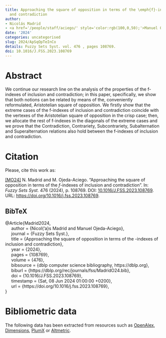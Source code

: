 ```yaml
---
title: Approaching the square of opposition in terms of the \emph{f}-indexes of inclusion
  and contradiction
author:
- Nicolás Madrid
- <a href='/people/staff/aciego/' style='color:rgb(100,0,50);'>Manuel Ojeda-Aciego</a>
date: '2024'
categories: uncategorised
slug: 2024/ApSqOpTeInCo
details: Fuzzy Sets Syst. vol. 476 , pages 108769.
doi: 10.1016/J.FSS.2023.108769
---
```




# Abstract


We continue our research line on the analysis of the properties of the f-indexes of inclusion and contradiction; in this paper, specifically, we show that both notions can be related by means of the, conveniently reformulated, Aristotelian square of opposition. We firstly show that the extreme cases of the f-indexes of inclusion and contradiction coincide with the vertexes of the Aristotelian square of opposition in the crisp case; then, we allocate the rest of f-indexes in the diagonals of the extreme cases and we prove that the Contradiction, Contrariety, Subcontrariety, Subalternation and Superalternation relations also hold between the f-indexes of inclusion and contradiction.








# Citation
Please, cite this work as:


<a name=bib-Madrid2024></a>[[MO24]](#cite-Madrid2024) N. Madrid and M. Ojeda-Aciego. “Approaching the square of opposition in terms of the _f_-indexes of inclusion and contradiction”. In: _Fuzzy Sets Syst._ 476 (2024), p. 108769. DOI: [10.1016/J.FSS.2023.108769](https://doi.org/10.1016%2FJ.FSS.2023.108769). URL: [https://doi.org/10.1016/j.fss.2023.108769](https://doi.org/10.1016/j.fss.2023.108769).

::: {.callout-note appearance="minimal" collapse=true}

## BibTeX

@Article{Madrid2024,<br>&nbsp;&nbsp;&nbsp;&nbsp;  author = {Nicol{\a'a}s Madrid and Manuel Ojeda-Aciego},<br>&nbsp;&nbsp;&nbsp;&nbsp;  journal = {Fuzzy Sets Syst.},<br>&nbsp;&nbsp;&nbsp;&nbsp;  title = {Approaching the square of opposition in terms of the \emph{f}-indexes of inclusion and contradiction},<br>&nbsp;&nbsp;&nbsp;&nbsp;  year = {2024},<br>&nbsp;&nbsp;&nbsp;&nbsp;  pages = {108769},<br>&nbsp;&nbsp;&nbsp;&nbsp;  volume = {476},<br>&nbsp;&nbsp;&nbsp;&nbsp;  bibsource = {dblp computer science bibliography, https://dblp.org},<br>&nbsp;&nbsp;&nbsp;&nbsp;  biburl = {https://dblp.org/rec/journals/fss/MadridO24.bib},<br>&nbsp;&nbsp;&nbsp;&nbsp;  doi = {10.1016/J.FSS.2023.108769},<br>&nbsp;&nbsp;&nbsp;&nbsp;  timestamp = {Sat, 08 Jun 2024 01:00:00 +0200},<br>&nbsp;&nbsp;&nbsp;&nbsp;  url = {https://doi.org/10.1016/j.fss.2023.108769},<br>}

:::



# Bibliometric data


The following data has been extracted from resources such as [OpenAlex](https://openalex.org/), [Dimensions](https://app.dimensions.ai/), [PlumX](https://www.elsevier.com/insights/metrics/plumx) or [Altmetric](https://www.altmetric.com/).

<div style="display: flex; justify-content: center; align-items: center; height: 100%;">
<span class="__dimensions_badge_embed__" data-doi="10.1016/J.FSS.2023.108769" data-legend="always"></span></div><script async src="https://badge.dimensions.ai/badge.js" charset="utf-8"></script>

<div style="display: flex; justify-content: center; align-items: center; height: 100%;">
<a href="https://plu.mx/plum/a/?doi=10.1016/J.FSS.2023.108769" class="plumx-details" data-site="plum" data-hide-when-empty="true">Approaching the square of opposition in terms of the \emph{f}-indexes of inclusion and contradiction</a></div>

<div style="display: flex; justify-content: center; align-items: center; height: 100%;">
<script type="text/javascript" src="https://d1bxh8uas1mnw7.cloudfront.net/assets/embed.js"></script><div data-badge-type="medium-donut" class="altmetric-embed" data-badge-details="right" data-doi="10.1016/J.FSS.2023.108769"></div></div>


## Cites

The following graph plots the number of cites received by this work from its publication, on a yearly basis.

```r
#| echo: false
#| results: asis
#| warning: false
#| message: false
source(here::here('scripts', 'manage_publications.R'))
df <- readRDS('citation_history.rds')
plot_citation_history(df)
```



## Papers citing this work

The following is a non-exhaustive list of papers that cite this work:


<a name=bib-Dombi_2025></a>[[1]](#cite-Dombi_2025) J. Dombi and T. Jónás. “Approximate reasoning based on the preference implication”. In: _Fuzzy Sets and Systems_ 499 (Jan. 2025), p. 109187. ISSN: 0165-0114. DOI: [10.1016/j.fss.2024.109187](https://doi.org/10.1016%2Fj.fss.2024.109187). URL: [http://dx.doi.org/10.1016/j.fss.2024.109187](http://dx.doi.org/10.1016/j.fss.2024.109187).

<a name=bib-Madrid_2024></a>[[2]](#cite-Madrid_2024) N. Madrid and E. Ramírez-Poussa. “Analysis of the $$\varphi $$-Index of Inclusion Restricted to a Set of Indexes”. In: _Information Processing and Management of Uncertainty in Knowledge-Based Systems_. Springer Nature Switzerland, 2024, p. 3–11. ISBN: 9783031740039. DOI: [10.1007/978-3-031-74003-9_1](https://doi.org/10.1007%2F978-3-031-74003-9_1). URL: [http://dx.doi.org/10.1007/978-3-031-74003-9_1](http://dx.doi.org/10.1007/978-3-031-74003-9_1).

